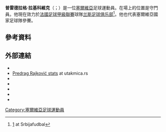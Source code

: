 {{noteTA|G1=Football|G2=uefa
|1=zh-hans:拉伊科维奇;zh-hk:拉積高域;zh-tw:拉基科維克;
}}

{{Infobox football biography
| name = 普雷德拉格·拉伊科维奇<br>Predrag Rajković
| image = Predrag Rajković 2018.jpg
| image_size = 200
| caption = [[2018年世界杯|2018年世界杯]]，拉伊科维奇为[[塞尔维亚国家足球队|塞尔维亚]]出战
| fullname = Predrag Rajković
| birth_date = {{Birth date and age|1995|10|31|df=y}}
| birth_place = {{SCG}}[[内戈廷|内戈廷]]
| height = 1.91 m<ref>{{cite web |url=https://tournament.fifadata.com/documents/FWC/2018/pdf/FWC_2018_SQUADLISTS.PDF |title=2018 FIFA World Cup Russia – List of Players |website=FIFA.com |publisher=Fédération Internationale de Football Association |format=PDF |date=4 June 2018 |access-date=19 June 2018 |archive-url=https://web.archive.org/web/20180610160600/https://tournament.fifadata.com/documents/FWC/2018/pdf/FWC_2018_SQUADLISTS.PDF |archive-date=2018-06-10 |dead-url=yes }}</ref>
| position = [[守门员|守门员]]
| currentclub = [[兰斯足球俱乐部|兰斯]]
| clubnumber = 1
| youthyears1 = 2002–2009
| youthclubs1 = 哈伊杜克韦利科
| youthyears2 = 2009–2013
| youthclubs2 = [[雅戈丁那足球俱乐部|雅戈丁那]]
| years1 = 2012–2013
| clubs1 = [[雅戈丁那足球俱乐部|雅戈丁那]]
| caps1 = 4
| goals1 = 0
| clubs2 = [[贝尔格莱德红星足球俱乐部|贝尔格莱德红星]]
| years2 = 2013–2015
| caps2 = 35
| goals2 = 0
| clubs3 = [[特拉维夫马加比足球俱乐部|特拉维夫马加比]]
| years3 = 2015–2019
| caps3 = 136
| goals3 = 0
| clubs4 = [[兰斯足球俱乐部|兰斯]]
| years4 = 2019–
| caps4 = 66
| goals4 = 0
| nationalyears1 = 2010–2011
| nationalteam1 = [[塞尔维亚国家足球队|塞尔维亚U16]]
| nationalcaps1 = 3
| nationalgoals1 = 0
| nationalyears2 = 2011–2013
| nationalteam2 = [[塞尔维亚国家足球队|塞尔维亚U17]]
| nationalcaps2 = 6
| nationalgoals2 = 0
| nationalyears3 = 2013–2014
| nationalteam3 = [[塞尔维亚国家足球队|塞尔维亚U19]]
| nationalcaps3 = 14
| nationalgoals3 = 0
| nationalyears4 = 2015
| nationalteam4 = [[塞尔维亚国家足球队|塞尔维亚U20]]
| nationalcaps4 = 8
| nationalgoals4 = 0
| nationalyears5 = 2013
| nationalteam5 = [[塞尔维亚国家足球队|塞尔维亚U21]]
| nationalcaps5 = 1
| nationalgoals5 = 0
| nationalyears6 = 2013–
| nationalteam6 = [[塞尔维亚国家足球队|塞尔维亚]]
| nationalcaps6 = 20
| nationalgoals6 = 0
| pcupdate = 2021年8月15日
| ntupdate = 2021年6月11日
| medaltemplates = {{Medal|Gold|[[国际足联U-20世界杯|国际足联U-20世界杯]]|[[2015年国际足联U-20世界杯|2015新西兰]]}}
{{Medal|Gold|[[欧洲U-19足球锦标赛|U-19欧锦赛]]|[[2013年欧洲U-19足球锦标赛|2013立陶宛]]}}
}}

'''普雷德拉格·拉基科維克'''（{{lang-sr|Предраг Рајковић}}；{{bd|1995年|10月31日}}）是一位[[塞爾維亞|塞爾維亞]]足球運動員。在場上的位置是守門員。他現在效力於[[法國足球甲級聯賽|法國足球甲級聯賽]]球隊[[兰斯足球俱乐部|兰斯足球俱乐部]]<ref>[http://www.srbijafudbal.net/jagodina/rajkovic_p.htm] {{Wayback|url=http://www.srbijafudbal.net/jagodina/rajkovic_p.htm |date=20150924124518 }} at Srbijafudbal</ref>。他也代表塞爾維亞國家足球隊參賽。

== 參考資料 ==
{{Reflist}}

== 外部連結 ==
*{{Reprezentacija|3138}}
*[http://www.utakmica.rs/fudbaler/855-rajkovic-predrag Predrag Rajković stats] {{Wayback|url=http://www.utakmica.rs/fudbaler/855-rajkovic-predrag |date=20160329095700 }} at utakmica.rs {{in lang|sr}}
*{{FootballDatabase.eu|184513}}
*{{WorldFootball.net|predrag-rajkovic}}
*{{Soccerbase|73226}}
*{{FIFA player|336393}}
*{{UEFA player|250042207}}

{{2018年世界盃足球賽塞爾維亞參賽名單}}
{{兰斯球员名单}}

{{DEFAULTSORT: Rajković, Predrag}}
[[Category:塞爾維亞足球運動員|Category:塞爾維亞足球運動員]]